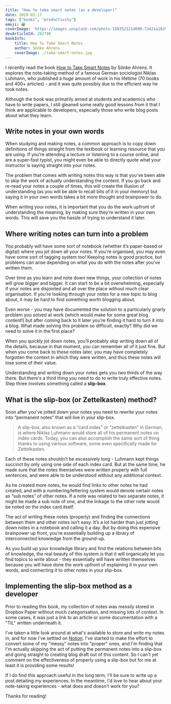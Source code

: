 ```yaml
---
title: "How to take smart notes (as a developer)"
date: 2020-03-17
tags: ["books", "productivity"]
emoji: 🗃️
coverImage: 'https://images.unsplash.com/photo-1583521214690-73421a1829a9?ixlib=rb-1.2.1&ixid=eyJhcHBfaWQiOjEyMDd9&auto=format&fit=crop&w=1950&q=80'
devArticleId: 282798
bookInfo:
    title: How to Take Smart Notes
    author: Sönke Ahrens
    coverImage: ./take-smart-notes.jpg
---
```


I recently read the book [How to Take Smart Notes](https://www.goodreads.com/en/book/show/34507927) by Sönke Ahrens. It explores the note-taking method of a famous German sociologist Niklas Luhmann, who published a *huge* amount of work in his lifetime (70 books and 400+ articles) - and it was quite possibly due to the efficient way he took notes.

Although the book was primarily aimed at students and academics who have to write papers, I still gleaned some really good lessons from it that I think are applicable to developers, especially those who write blog posts about what they learn.

## Write notes in your own words

When studying and making notes, a common approach is to copy down definitions of things straight from the textbook or learning resource that you are using. If you’re attending a lecture or listening to a course online, and are a super-fast typist, you might even be able to directly quote what your instructor is saying straight into your notes.

The problem that comes with writing notes this way is that you’ve been able to skip the work of actually understanding the content. If you go back and re-read your notes a couple of times, this will create the illusion of understanding (as you will be able to recall bits of it in your memory) but saying it in your own words takes a bit more thought and brainpower to do.

When writing your notes, it is important that you do the work upfront of understanding the meaning, by making sure they’re written in your own words. This will save you the hassle of trying to understand it later.

## Where writing notes can turn into a problem

You probably will have some sort of notebook (whether it’s paper-based or digital) where you jot down all your notes. If you’re organised, you may even have some sort of tagging system too! Keeping notes is good practice, but problems can arise depending on what you do with the notes after you’ve written them.

Over time as you learn and note down new things, your collection of notes will grow bigger and bigger. It can start to be a bit overwhelming, especially if your notes are disjointed and all over the place without much clear organisation. If you’re looking through your notes for a new topic to blog about, it may be hard to find something worth blogging about.

Even worse - you may have documented the solution to a particularly gnarly problem you solved at work (which would make for some great blog content!) but after coming back to it later you’re finding it hard to turn it into a blog. What made solving this problem so difficult, exactly? Why did we need to solve it in the first place?

When you quickly jot down notes, you’ll probably skip writing down all of the details, because in that moment, you can remember all of it just fine. But when you come back to these notes later, you may have completely forgotten the context in which they were written, and thus these notes will lose some of their value.

Understanding and writing down your notes gets you two thirds of the way there. But there's a third thing you need to do to write truly effective notes. Step three involves something called a **slip-box**.

## What is the slip-box (or Zettelkasten) method?

Soon after you’ve jotted down your notes you need to rewrite your notes into “permanent notes” that will live in your slip-box.

> A slip-box, also known as a “card index” or “zettelkasten” in German, is where Niklas Luhmann would store all of his permanent notes on index cards. Today, you can also accomplish the same sort of thing thanks to using various software, some even specifically made for Zettelkasten.

Each of these notes shouldn’t be excessively long - Luhmann kept things succinct by only using one side of each index card. But at the same time, he made sure that the notes themselves were written properly with full sentences, and were able to be understood without any additional context.

As he created more notes, he would find links to other notes he had created, and with a numbering/lettering system would denote certain notes as “sub notes” of other notes. If a note was related to two separate notes, it might be made a sub note of one, and the linkage to the other note would be noted on the index card itself.

The act of writing these notes (properly) and finding the connections between them and other notes isn’t easy. It’s a lot harder than just jotting down notes in a notebook and calling it a day. But by doing this expensive brainpower up front, you’re essentially building up a library of interconnected knowledge from the ground-up.

As you build up your knowledge library and find the relations between bits of knowledge, the real beauty of this system is that it will organically let you find topics to write about - they essentially will have written themselves because you will have done the work upfront of explaining it in your own words, and connecting it to other notes in your slip-box.

## Implementing the slip-box method as a developer

Prior to reading this book, my collection of notes was messily stored in Dropbox Paper without much categorisation, and missing lots of context. In some cases, it was just a link to an article or some documentation with a "TIL" written underneath it.

I've taken a little look around at what's available to store and write my notes in, and for now I've settled on [Notion](http://notion.so/). I've started to make the effort to convert some of my "messy" notes into "proper" ones, and I'm finding that I'm actually skipping the act of putting the permanent notes into a slip-box and going straight to creating blog draft out of this content. So I can't yet comment on the effectiveness of properly using a slip-box but for me at least it is providing some results!

If I do find this approach useful in the long term, I'll be sure to write up a post detailing my experiences. In the meantime, I'd love to hear about your note-taking experiences - what does and doesn't work for you?

Thanks for reading!